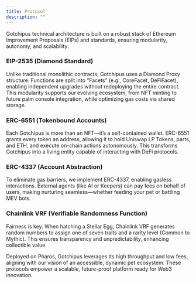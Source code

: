 ```yaml
---
title: Protocol
description: ""
---
```



Gotchipus technical architecture is built on a robust stack of Ethereum Improvement Proposals (EIPs) and standards, ensuring modularity, autonomy, and scalability:

### EIP-2535 (Diamond Standard)
Unlike traditional monolithic contracts, Gotchipus uses a Diamond Proxy structure. Functions are split into “Facets” (e.g., CoreFacet, DeFiFacet), enabling independent upgrades without redeploying the entire contract. This modularity supports our evolving ecosystem, from NFT minting to future palm console integration, while optimizing gas costs via shared storage.

### ERC-6551 (Tokenbound Accounts)
Each Gotchipus is more than an NFT—it’s a self-contained wallet. ERC-6551 grants every token an address, allowing it to hold Uniswap LP Tokens, parts, and ETH, and execute on-chain actions autonomously. This transforms Gotchipus into a living entity capable of interacting with DeFi protocols.

### ERC-4337 (Account Abstraction)
To eliminate gas barriers, we implement ERC-4337, enabling gasless interactions. External agents (like AI or Keepers) can pay fees on behalf of users, making nurturing seamless—whether feeding your pet or battling MEV bots.

### Chainlink VRF (Verifiable Randomness Function)
Fairness is key. When hatching a Stellar Egg, Chainlink VRF generates random numbers to assign one of seven traits and a rarity level (Common to Mythic). This ensures transparency and unpredictability, enhancing collectible value.

Deployed on Pharos, Gotchipus leverages its high throughput and low fees, aligning with our vision of an accessible, dynamic pet ecosystem. These protocols empower a scalable, future-proof platform ready for Web3 innovation.